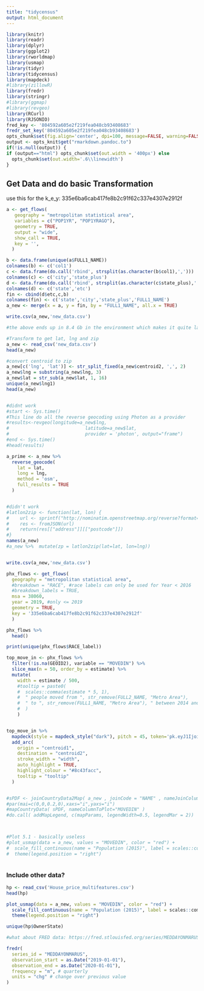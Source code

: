 ```yaml
---
title: "tidycensus"
output: html_document
---
```


```r
library(knitr)
library(readr)
library(dplyr)
library(ggplot2)
library(rworldmap)
library(usmap)
library(tidyr)
library(tidycensus)
library(mapdeck)
#library(zillowR)
library(fredr)
library(stringr)
#library(ggmap)
#library(revgeo)
library(RCurl)
library(RJSONIO)
fred_key <- '804592a605e2f219fea048cb93408683'
fredr_set_key('804592a605e2f219fea048cb93408683')
opts_chunk$set(fig.align='center', dpi=100, message=FALSE, warning=FALSE, cache=TRUE)
output <- opts_knit$get("rmarkdown.pandoc.to")
if(!is.null(output)) {
if (output=="html") opts_chunk$set(out.width = '400px') else
  opts_chunk$set(out.width='.6\\linewidth')
}
```

## Get Data and do basic Transformation
use this for the k_e_y: 335e6ba6cab417fe8b2c91f62c337e4307e2912f
```r
a <- get_flows(
   geography = "metropolitan statistical area",
   variables = c("POP1YR", "POP1YRAGO"),
   geometry = TRUE,
   output = "wide",
   show_call = TRUE,
   key = '',
  )

b <- data.frame(unique(a$FULL1_NAME))
colnames(b) <- c('col1')
c <- data.frame(do.call('rbind', strsplit(as.character(b$col1),',')))
colnames(c) <- c('city','state_plus')
d <- data.frame(do.call('rbind', strsplit(as.character(c$state_plus),' ')))
colnames(d) <- c('state','etc')
fin <- cbind(d$etc,c,b)
colnames(fin) <- c('state','city','state_plus','FULL1_NAME')
a_new <- merge(x = a, y = fin, by = "FULL1_NAME", all.x = TRUE)

write.csv(a_new,'new_data.csv')

#the above ends up in 8.4 Gb in the environment which makes it quite large, thus, breaking this chunk up and exporting to csv.
```


```r
#Transform to get lat, lng and zip
a_new <- read_csv('new_data.csv')
head(a_new)

#convert centroid to zip
a_new[c('lng', 'lat')] <- str_split_fixed(a_new$centroid2, ',', 2)
a_new$lng = substring(a_new$lng, 3)
a_new$lat = str_sub(a_new$lat, 1, 16)
unique(a_new$lng1)
head(a_new) 


#didnt work
#start <- Sys.time()
#This line do all the reverse geocoding using Photon as a provider
#results<-revgeo(longitude=a_new$lng, 
#                            latitude=a_new$lat, 
#                            provider = 'photon', output="frame")
#end <- Sys.time()
#head(results)

a_prime <- a_new %>%
  reverse_geocode(
    lat = lat,
    long = lng,
    method = 'osm',
    full_results = TRUE
  )


#didn't work
#latlon2zip <- function(lat, lon) {
#    url <- sprintf("http://nominatim.openstreetmap.org/reverse?format=json&lat=%f&lon=%f&zoom=18&address#details=1", lat, lon)
#    res <- fromJSON(url)
#    return(res[["address"]][["postcode"]])
#}
names(a_new)
#a_new %>%  mutate(zp = latlon2zip(lat=lat, lon=lng))


write.csv(a_new,'new_data.csv')

```

```r
phx_flows <- get_flows(
  geography = "metropolitan statistical area",
  #breakdown = "RACE", #race labels can only be used for Year < 2016
  #breakdown_labels = TRUE,
  msa = 38060,
  year = 2019, #only <= 2019
  geometry = TRUE,
  key = '335e6ba6cab417fe8b2c91f62c337e4307e2912f'
  )

phx_flows %>% 
  head()

print(unique(phx_flows$RACE_label))

top_move_in <- phx_flows %>% 
  filter(!is.na(GEOID2), variable == "MOVEDIN") %>% 
  slice_max(n = 50, order_by = estimate) %>% 
  mutate(
    width = estimate / 500,
    #tooltip = paste0(
    #  scales::comma(estimate * 5, 1),
    #  " people moved from ", str_remove(FULL2_NAME, "Metro Area"),
    #  " to ", str_remove(FULL1_NAME, "Metro Area"), " between 2014 and 2019"
    #  )
    )


top_move_in %>% 
  mapdeck(style = mapdeck_style("dark"), pitch = 45, token='pk.eyJ1IjoiZGpzdGVhcm5zNDAyIiwiYSI6ImNsMHpkaW0wbDI5bjgzZHBudDZmeGR5c3YifQ.IhJPEXwWZbIyn1imJghNkg') %>% 
  add_arc(
    origin = "centroid1",
    destination = "centroid2",
    stroke_width = "width",
    auto_highlight = TRUE,
    highlight_colour = "#8c43facc",
    tooltip = "tooltip"
  )


#sPDF <- joinCountryData2Map( a_new , joinCode = "NAME" , nameJoinColumn = "state" )
#par(mai=c(0,0,0.2,0),xaxs="i",yaxs="i")
#mapCountryData( sPDF, nameColumnToPlot="MOVEDIN" )
#do.call( addMapLegend, c(mapParams, legendWidth=0.5, legendMar = 2))



#Plot 5.1 - basically useless
#plot_usmap(data = a_new, values = "MOVEDIN", color = "red") + 
#  scale_fill_continuous(name = "Population (2015)", label = scales::comma) + 
#  theme(legend.position = "right")
```

```r

```
### Include other data?
```r

hp <- read_csv('House_price_multifeatures.csv')
head(hp)

plot_usmap(data = a_new, values = "MOVEDIN", color = "red") + 
  scale_fill_continuous(name = "Population (2015)", label = scales::comma) + 
  theme(legend.position = "right")

unique(hp$OwnerState)

#what about FRED data: https://fred.stlouisfed.org/series/MEDDAYONMARUS or https://fred.stlouisfed.org/series/ACTLISCOUUS

fredr(
  series_id = "MEDDAYONMARUS",
  observation_start = as.Date("2019-01-01"),
  observation_end = as.Date("2020-01-01"),
  frequency = "m", # quarterly
  units = "chg" # change over previous value
)
```
